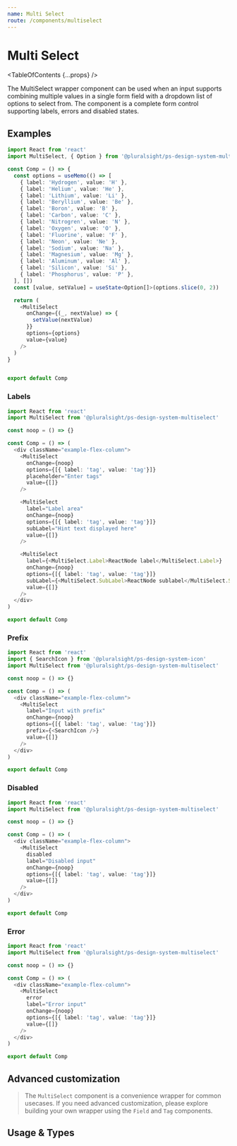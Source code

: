```yaml
---
name: Multi Select
route: /components/multiselect
---
```



# Multi Select

<TableOfContents {...props} />

<Intro>
  The MultiSelect wrapper component can be used when an input supports combining
  multiple values in a single form field with a dropdown list of options to
  select from. The component is a complete form control supporting labels,
  errors and disabled states.
</Intro>

## Examples

```typescript
import React from 'react'
import MultiSelect, { Option } from '@pluralsight/ps-design-system-multiselect'

const Comp = () => {
  const options = useMemo(() => [
    { label: 'Hydrogen', value: 'H' },
    { label: 'Helium', value: 'He' },
    { label: 'Lithium', value: 'Li' },
    { label: 'Beryllium', value: 'Be' },
    { label: 'Boron', value: 'B' },
    { label: 'Carbon', value: 'C' },
    { label: 'Nitrogren', value: 'N' },
    { label: 'Oxygen', value: 'O' },
    { label: 'Fluorine', value: 'F' },
    { label: 'Neon', value: 'Ne' },
    { label: 'Sodium', value: 'Na' },
    { label: 'Magnesium', value: 'Mg' },
    { label: 'Aluminum', value: 'Al' },
    { label: 'Silicon', value: 'Si' },
    { label: 'Phosphorus', value: 'P' },
  ], [])
  const [value, setValue] = useState<Option[]>(options.slice(0, 2))

  return (
    <MultiSelect
      onChange={(_, nextValue) => {
        setValue(nextValue)
      }}
      options={options}
      value={value}
    />
  )
}


export default Comp
```

### Labels

```typescript
import React from 'react'
import MultiSelect from '@pluralsight/ps-design-system-multiselect'

const noop = () => {}

const Comp = () => (
  <div className="example-flex-column">
    <MultiSelect
      onChange={noop}
      options={[{ label: 'tag', value: 'tag'}]}
      placeholder="Enter tags"
      value={[]}
    />

    <MultiSelect
      label="Label area"
      onChange={noop}
      options={[{ label: 'tag', value: 'tag'}]}
      subLabel="Hint text displayed here"
      value={[]}
    />

    <MultiSelect
      label={<MultiSelect.Label>ReactNode label</MultiSelect.Label>}
      onChange={noop}
      options={[{ label: 'tag', value: 'tag'}]}
      subLabel={<MultiSelect.SubLabel>ReactNode sublabel</MultiSelect.SubLabel>}
      value={[]}
    />
  </div>
)

export default Comp
```

### Prefix

```typescript
import React from 'react'
import { SearchIcon } from '@pluralsight/ps-design-system-icon'
import MultiSelect from '@pluralsight/ps-design-system-multiselect'

const noop = () => {}

const Comp = () => (
  <div className="example-flex-column">
    <MultiSelect
      label="Input with prefix"
      onChange={noop}
      options={[{ label: 'tag', value: 'tag'}]}
      prefix={<SearchIcon />}
      value={[]}
    />
  </div>
)

export default Comp
```

### Disabled

```typescript
import React from 'react'
import MultiSelect from '@pluralsight/ps-design-system-multiselect'

const noop = () => {}

const Comp = () => (
  <div className="example-flex-column">
    <MultiSelect
      disabled
      label="Disabled input"
      onChange={noop}
      options={[{ label: 'tag', value: 'tag'}]}
      value={[]}
    />
  </div>
)

export default Comp
```

### Error

```typescript
import React from 'react'
import MultiSelect from '@pluralsight/ps-design-system-multiselect'

const noop = () => {}

const Comp = () => (
  <div className="example-flex-column">
    <MultiSelect
      error
      label="Error input"
      onChange={noop}
      options={[{ label: 'tag', value: 'tag'}]}
      value={[]}
    />
  </div>
)

export default Comp
```

## Advanced customization

> The `MultiSelect` component is a convenience wrapper for common usecases. If you need advanced customization, please explore building your own wrapper using the `Field` and `Tag` components.

## Usage & Types

<Usage
  install="npm install @pluralsight/ps-design-system-multiselect"
  import="import MultiSelect from '@pluralsight/ps-design-system-multiselect'"
  packageName="multiselect"
  version={props.version}
/>

<TypesTable>
  <TypesProp name="disabled" type="boolean" />
  <TypesProp name="error" type="boolean"/>
  <TypesProp
    name="label"
    type="string | ReactNode"
  />
  <TypesProp
    name="filterFn"
    type="(term: string, options: Option[]) => Option[]"
    desc="custom filtering function"
  />
  <TypesProp name="onChange" required type="(evt, nexValue: Option[]) => void" />
  <TypesProp name="options" required type="Option[]" />
  <TypesProp name="placeholder" type="string" desc="in-field usage hint" />
  <TypesProp
    name="renderInputTag"
    type="(props, ref) => ReactNode"
    desc="render prop used to replace the default input"
    default="(props, ref) => <input ref={ref} {...props} />"
  />
  <TypesProp name="subLabel" type="string | ReactNode" />
  <TypesProp name="value" required type="Option[]" />
</TypesTable>

